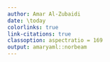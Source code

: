 ```yaml
---
author: Amar Al-Zubaidi
date: \today
colorlinks: true
link-citations: true
classoption: aspectratio = 169
output: amaryaml::norbeam
---
```

